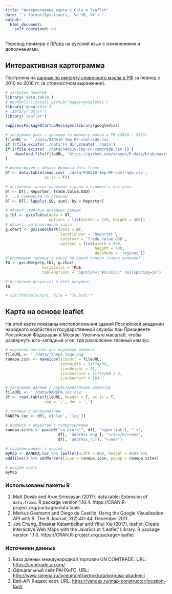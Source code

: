 ```yaml
---
title: "Интерактивные карты с GVis и leaflet"
date: "`r format(Sys.time(), '%d %B, %Y')`"
output:
  html_document:
    self_contained: no
---
```


Перевод примера с [RPubs](http://rpubs.com/gallery/googleVis) на русский язык с изменениями и дополнениями.  

## Интерактивная картограмма  
Построена на [данных по импорту сливочного масла в РФ](https://github.com/aksyuk/R-data/blob/master/COMTRADE/CodeBook_040510-Imp-RF-comtrade.md) за период с 2010 по 2016 гг. (в стоимостном выражении).  

```r
# загрузка пакетов
library('data.table')
# devtools::install_github('mages/googleVis')
library('googleVis')
# library('dplyr')
library('leaflet')

suppressPackageStartupMessages(library(googleVis))

# загружаем файл с данными по импорту масла в РФ (2010 - 2015)
fileURL <- './data/040510-Imp-RF-comtrade.csv'
if (!file.exists('./data')) dir.create('./data')
if (!file.exists('./data/040510-Imp-RF-comtrade.csv')) {
    download.file(fileURL, 'https://github.com/aksyuk/R-data/blob/master/COMTRADE/040510-Imp-RF-comtrade.csv')
}

# импортируем в объект формата data.frame
DT <- data.table(read.csv('./data/040510-Imp-RF-comtrade.csv', 
                 as.is = T))

# оставляем только название страны и стоимость поставок...
DT <- DT[, Reporter, Trade.Value.USD]
# ...и суммируем по странам
DT <- DT[, lapply(.SD, sum), by = Reporter]

# объект: таблица исходных данных
g.tbl <- gvisTable(data = DT, 
                   options = list(width = 220, height = 400))
# объект: интерактивная карта
g.chart <- gvisGeoChart(data = DT, 
                        locationvar = 'Reporter', 
                        colorvar = 'Trade.Value.USD', 
                        options = list(width = 500, 
                                       height = 400, 
                                       dataMode = 'regions'))
# размещаем таблицу и карту на одной панели (слева направо)
TG <- gvisMerge(g.tbl, g.chart, 
                horizontal = TRUE, 
                tableOptions = 'bgcolor=\"#CCCCCC\" cellspacing=10')

# вставляем результат в html-документ
TG

# cat(TG$html$chart, file = "TG.html")

```


## Карта на основе leaflet    

На этой карте показаны местоположения зданий Российской академии народного хозяйства и государственной службы при Президенте Российской Федерации в Москве. Увеличьте масштаб, чтобы развернуть юго-западный угол, где расположен главный кампус.   

```r
# картинка-логотип для маркеров объекта
fileURL <- './data/ranepa_logo.png'
ranepa.icon <- makeIcon(iconUrl = fileURL, 
                        iconWidth = 31*74/98,
                        iconHeight = 31,
                        iconAnchorX = 31*74/98 / 2,
                        iconAnchorY = 16)

# загружаем данные с характеристиками объектов
fileURL <- './data/RANEPA_loc.csv'
df <- read.table(fileURL, header = T, as.is = T, 
                 sep = ';', dec = ',')

# таблица с координатами
RANEPA.loc <- df[, c('lat', 'lng')]

# подписи к объектам с гиперссылками
ranepa.sites <- paste0("<a href='", df[, 'hyperlink'], "'>", 
                       df[, 'address_eng'], "</a></br><em>", 
                       df[, 'address_ru'], "</em>")

# создаём виджет с картой
myMap <- RANEPA.loc %>% leaflet(width = 800, height = 800) %>% 
addTiles() %>% addMarkers(icon = ranepa.icon, popup = ranepa.sites)

# рисуем карту
myMap

```

### Использованы пакеты R  
<!-- ссылки получены функцией citation('имя_пакета')-->
  
1. Matt Dowle and Arun Srinivasan (2017). data.table: Extension of `data.frame`. R package version 1.10.4. https://CRAN.R-project.org/package=data.table  
1. Markus Gesmann and Diego de Castillo. Using the Google Visualisation API with R. The R Journal, 3(2):40-44, December 2011.  
1. Joe Cheng, Bhaskar Karambelkar and Yihui Xie (2017). leaflet: Create Interactive Web Maps with the JavaScript 'Leaflet' Library. R
package version 1.1.0. https://CRAN.R-project.org/package=leaflet  

### Источники данных   

1. База данных международной торговли UN COMTRADE. URL: [https://comtrade.un.org/](https://comtrade.un.org/)    
1. Официальный сайт РАНХиГС. URL: [http://www.ranepa.ru/lyceum/infrastruktura/korpusa-akademii](http://www.ranepa.ru/lyceum/infrastruktura/korpusa-akademii)  
1. Веб-API Яндекс карт. URL: [https://yandex.ru/map-constructor/location-tool/](https://yandex.ru/map-constructor/location-tool/])  
